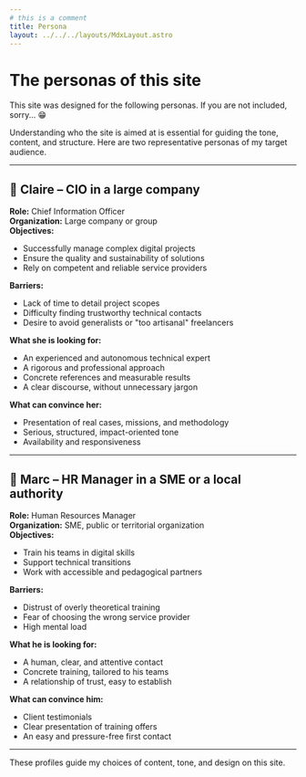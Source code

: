 ```yaml
---
# this is a comment
title: Persona
layout: ../../../layouts/MdxLayout.astro
---
```



# The personas of this site

This site was designed for the following personas. If you are not included, sorry... 😁

Understanding who the site is aimed at is essential for guiding the tone, content, and structure. Here are two representative personas of my target audience.

---

## 👩 Claire – CIO in a large company

**Role:** Chief Information Officer  
**Organization:** Large company or group  
**Objectives:**

- Successfully manage complex digital projects
- Ensure the quality and sustainability of solutions
- Rely on competent and reliable service providers

**Barriers:**

- Lack of time to detail project scopes
- Difficulty finding trustworthy technical contacts
- Desire to avoid generalists or "too artisanal" freelancers

**What she is looking for:**

- An experienced and autonomous technical expert
- A rigorous and professional approach
- Concrete references and measurable results
- A clear discourse, without unnecessary jargon

**What can convince her:**

- Presentation of real cases, missions, and methodology
- Serious, structured, impact-oriented tone
- Availability and responsiveness

---

## 👨 Marc – HR Manager in a SME or a local authority

**Role:** Human Resources Manager  
**Organization:** SME, public or territorial organization  
**Objectives:**

- Train his teams in digital skills
- Support technical transitions
- Work with accessible and pedagogical partners

**Barriers:**

- Distrust of overly theoretical training
- Fear of choosing the wrong service provider
- High mental load

**What he is looking for:**

- A human, clear, and attentive contact
- Concrete training, tailored to his teams
- A relationship of trust, easy to establish

**What can convince him:**

- Client testimonials
- Clear presentation of training offers
- An easy and pressure-free first contact

---

These profiles guide my choices of content, tone, and design on this site.